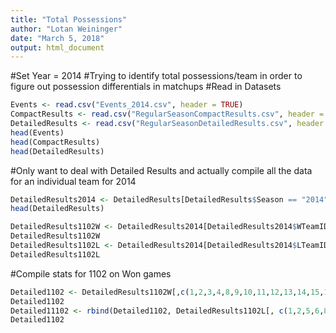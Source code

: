 ```yaml
---
title: "Total Possessions"
author: "Lotan Weininger"
date: "March 5, 2018"
output: html_document
---
```

#Set Year = 2014
#Trying to identify total possessions/team in order to figure out possession differentials in matchups
#Read in Datasets
```r
Events <- read.csv("Events_2014.csv", header = TRUE)
CompactResults <- read.csv("RegularSeasonCompactResults.csv", header = TRUE)
DetailedResults <- read.csv("RegularSeasonDetailedResults.csv", header = TRUE)
head(Events)
head(CompactResults)
head(DetailedResults)
```

#Only want to deal with Detailed Results and actually compile all the data for an individual team for 2014
```r
DetailedResults2014 <- DetailedResults[DetailedResults$Season == "2014",]
head(DetailedResults)
```

```r
DetailedResults1102W <- DetailedResults2014[DetailedResults2014$WTeamID == "1102", ]
DetailedResults1102W
DetailedResults1102L <- DetailedResults2014[DetailedResults2014$LTeamID == "1102", ]
DetailedResults1102L
```

#Compile stats for 1102 on Won games
```r
Detailed1102 <- DetailedResults1102W[,c(1,2,3,4,8,9,10,11,12,13,14,15,16,17,18,19,20,21)]
Detailed1102 
Detailed11102 <- rbind(Detailed1102, DetailedResults1102L[, c(1,2,5,6,8,22,23,24,25,26,27,28,29,30,31,32,33,34)])
Detailed1102
```

